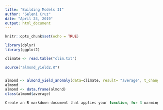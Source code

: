 ```yaml
---
title: "Building Models II"
author: "Seleni Cruz"
date: "April 23, 2019"
output: html_document
---
```


```r
knitr::opts_chunk$set(echo = TRUE)
```

```r
library(dplyr)
library(ggplot2)
```


```r

climate <- read.table("clim.txt")

source("almond_yield2.R")


almond <- almond_yield_anomaly(data=climate, result= "average", t_change = 1, p_change = 1, min_price = 1800, max_price = 4200)
almond
almond <- data.frame(almond)
class(almond$average)

Create an R markdown document that applies your function, for 3 warming scenarios (+1, +2, +3) and 2 Precipitation change scenarios. In the first precipitation scenario January precipitation doubles and in the second scenario, January precipitation is 1/2 of what it currently is. Apply climate changes to all years.  Also run your model for two differnt prices - a high value and a low value 

```













